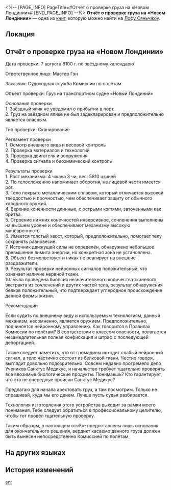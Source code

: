 <%-- [PAGE_INFO]
PageTitle=#Отчёт о проверке груза на «Новом Лондинии»#
[END_PAGE_INFO] --%>
{{Дополнить}}
{{Книга Инфобокс
|id           = 380
|partIds      = 190675
|Название     = 
|Изображение  = Иконка письма.png
|Мир          = Лофу Сяньчжоу
|Томов        = 1
|Автор        = <!--нужно добавить-->
|Описание     = Отчёт о проверке груза на транспортном судне «Новый Лондиний».
|Том1         = {{tx}}
|Источник1    = {{tx|Отсутствует источник}}
|Персонажи    = 
|Фракции      = 
}}
'''Отчёт о проверке груза на «Новом Лондинии»''' — одна из [[Книги|книг]], которую можно найти на [[Лофу Сяньчжоу]].

==Локация==
{{Отметка карты|<!--название карты-->|<!--id отметки-->}}

==Отчёт о проверке груза на «Новом Лондинии»==
Дата проверки: 7 августа 8100 г. по звёздному календарю

Ответственное лицо: Мастер Гэн

Заказчик: Судоходная служба Комиссии по полётам

Объект проверки: Груз на транспортном судне «Новый Лондиний»

Основания проверки<br />
1. Звёздный ялик не уведомил о прибытии в порт.<br />
2. Груз на звёздном ялике не был задекларирован и предположительно является опасным.

Тип проверки: Сканирование

Регламент проверки<br />
1. Осмотр внешнего вида и весовой контроль<br />
2. Проверка материалов и технологий<br />
3. Проверка двигателя и вооружения<br />
4. Проверка сигнала и биохимический контроль

Результаты проверки<br />
1. Рост механизма: 4 чжана 3 чи, вес: 5810 цзиней<br />
2. По телосложению напоминает оборотня, на лицевой части имеется рог.<br />
3. Тело покрыто металлическим сплавом, который отличается высокой твёрдостью и прочностью, чем обеспечивает защиту от обычного холодного оружия.<br />
4. Верхние конечности длинные, с острыми когтями, заточенными как бритва.<br />
5. Строение нижних конечностей инверсивное, сочленения выполнены на высшем уровне и обеспечивают механизму высокую манёвренность.<br />
6. Имеется толстый хвост, который, предположительно, помогает телу сохранять равновесие.<br />
7. Источник движущей силы не определён, обнаружено небольшое превышение лимита энергии, но конкретная зона не установлена.<br />
8. Объект безмолвствует и никак не реагирует на внешние раздражители.<br />
9. Результат проверки нейронных сигналов положительный, что означает наличие нервной ткани.<br />
10. Была проведена биопсия незначительного количества тканевого экстракта из сочленений и других частей тела, результат обнаружения белков положительный, что подтверждает углеродное происхождение данной формы жизни.

Рекомендации

Если судить по внешнему виду и используемым технологиям, данный механизм, несомненно, является оружием. Предположительно, подчиняется нейронному управлению. Как говорится в Правилах Комиссии по полётам? В соответствии с классом опасности, полагается незамедлительная полная конфискация и штраф с последующей депортацией.

Также следует заметить, что от громадины исходит слабый нейронный сигнал, а тело частично состоит из белковой ткани. Честно говоря, выглядит довольно подозрительно. Совсем недавно прогремело дело Учеников Санктус Медикус, и начальство требует тщательно проверять все ввозимые биологические продукты. Понимаешь? Кто гарантирует, что это не очередные происки Санктус Медикус?

Предлагаю для начала арестовать груз, а там посмотрим. Только не спрашивай, куда мы его денем. Лучше пусть судья разбирается.

Технология изготовления этого устройства выходит за рамки моего понимания. Тебе следует обратиться к профессиональному целителю, чтобы тот провёл тщательную проверку.

Таким образом, в настоящем отчёте предоставлены лишь основания для окончательного решения, вердикт касаемо данного груза должен быть вынесен непосредственно Комиссией по полётам.

==На других языках==
{{На других языках
|en   = New Londinium Freight Check Report
|zhs  = 新伦蒂尼恩号货物检查报告
|zht  = 新倫蒂尼恩號貨物檢查報告
|ja   = ニューロンテネオン号貨物検査報告書
|ko   = 뉴론디니움호 화물 검사 보고서
|es   = Informe de la revisión del cargamento de Nuevo Londinium
|fr   = Rapport sur la cargaison du New Londinium
|ru   = Отчёт о проверке груза на «Новом Лондинии»
|th   = รายงานการตรวจสอบสินค้าบนเรือ New Londinium
|vi   = Báo Cáo Kiểm Tra Hàng Hóa Tàu New Londinium
|de   = Frachtkontrolle-Bericht für Neu Londinium
|id   = Laporan Pemeriksaan Kargo New Londinium
|pt   = Relatório de Conferência da Carga da Nova Londinium
}}

==История изменений==
{{История изменений|3.5}}

[[en:]]